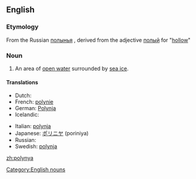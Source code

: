 {{wikipedia}}
==English==

===Etymology===
From the Russian [[полынья]]<!--put the transcription here, not the pronunciation ({{IPA|[pɐɫɨˈɲja]}})-->, derived from the adjective [[полый]] for "[[hollow]]"

===Noun===
{{en-noun}}

# {{hydrology}} An area of [[open water]] surrounded by [[sea ice]].

====Translations====
{{trans-top|an area of open water surrounded by sea ice}}
* Dutch: {{t+|nl|wakvlakte}}
* French: [[polynie]]
* German: [[Polynja]] {{f}}
* Icelandic: {{t+|is|vök|f}}
{{trans-mid}}
* Italian: [[polynja]] {{f}}
* Japanese: [[ポリニヤ]] (poriniya)
* Russian: {{t+|ru|полынья|tr=polyn'já}}
* Swedish: [[polynja]]
{{trans-bottom}}

[[Category:English nouns]]

[[zh:polynya]]